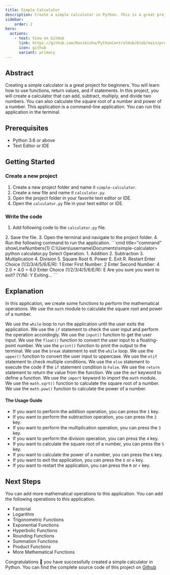 ```yaml
---
title: Simple Calculator
description: Create a simple calculator in Python. This is a great project for beginners. You will learn how to use functions, return values, and if statements.
sidebar: 
    order: 2
hero:
  actions:
    - text: View on GitHub
      link: https://github.com/Ravikisha/PythonCentralHub/blob/main/projects/beginners/calculator.py
      icon: github
      variant: primary
---
```



## Abstract
Creating a simple calculator is a great project for beginners. You will learn how to use functions, return values, and if statements. In this project, you will create a calculator that can add, subtract, multiply, and divide two numbers. You can also calculate the square root of a number and power of a number. This application is a command-line application. You can run this application in the terminal.

## Prerequisites
- Python 3.6 or above
- Text Editor or IDE

## Getting Started
### Create a new project
1. Create a new project folder and name it `simple-calculator`.
2. Create a new file and name it `calculator.py`.
3. Open the project folder in your favorite text editor or IDE.
4. Open the `calculator.py` file in your text editor or IDE.

### Write the code
1. Add following code to the `calculator.py` file.
<FileCode file="projects/beginners/calculator.py" lang="python" title="Simple Calculator" />
2. Save the file.
3. Open the terminal and navigate to the project folder.
4. Run the following command to run the application.
```cmd title="command" showLineNumbers{1}
C:\Users\username\Documents\simple-calculator> python calculator.py
Select Operation.
1. Addition
2. Subtraction
3. Multiplication
4. Division
5. Square Root
6. Power
E. Exit
R. Restart
Enter Choice (1/2/3/4/5/6/E/R): 1
Enter First Number: 2
Enter Second Number: 4
2.0 + 4.0 = 6.0
Enter Choice (1/2/3/4/5/6/E/R): E
Are you sure you want to exit? (Y/N): Y
Exiting...
```

## Explanation
In this application, we create some functions to perform the mathematical operations. We use the `math` module to calculate the square root and power of a number. 

We use the `while` loop to run the application until the user exits the application. We use the `if` statement to check the user input and perform the operation accordingly. We use the `input()` function to get the user input. We use the `float()` function to convert the user input to a floating-point number. We use the `print()` function to print the output to the terminal. We use the `break` statement to exit the `while` loop. We use the `upper()` function to convert the user input to uppercase. We use the `elif` statement to check multiple conditions. We use the `else` statement to execute the code if the `if` statement condition is `False`. We use the `return` statement to return the value from the function. We use the `def` keyword to define a function. We use the `import` keyword to import the `math` module. We use the `math.sqrt()` function to calculate the square root of a number. We use the `math.pow()` function to calculate the power of a number.

#### The Usage Guide
- If you want to perform the addition operation, you can press the `1` key. 
- If you want to perform the subtraction operation, you can press the `2` key.
- If you want to perform the multiplication operation, you can press the `3` key.
- If you want to perform the division operation, you can press the `4` key.
- If you want to calculate the square root of a number, you can press the `5` key.
- If you want to calculate the power of a number, you can press the `6` key.
- If you want to exit the application, you can press the `E` or `e` key.
- If you want to restart the application, you can press the `R` or `r` key.

## Next Steps
You can add more mathematical operations to this application. You can add the following operations to this application.
- Factorial
- Logarithm
- Trigonometric Functions
- Exponential Functions
- Hyperbolic Functions
- Rounding Functions
- Summation Functions
- Product Functions
- More Mathematical Functions

Congratulations 🎉 you have successfully created a simple calculator in Python. You can find the complete source code of this project on [Github](https://github.com/Ravikisha/PythonCentralHub/blob/main/projects/beginners/calculator.py)